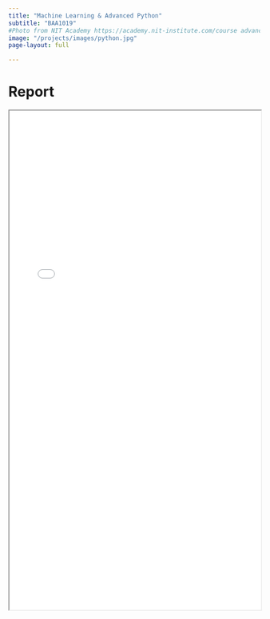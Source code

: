 ```yaml
---
title: "Machine Learning & Advanced Python"
subtitle: "BAA1019"
#Photo from NIT Academy https://academy.nit-institute.com/course advanced-python-programming/
image: "/projects/images/python.jpg"
page-layout: full

---
```


# Report
<iframe width="100%" height="1000" src=pdfs/adv_python.pdf> </iframe>